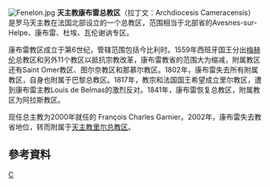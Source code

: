 [[File:Fenelon.jpg|thumb]]
'''天主教康布雷总教区'''（拉丁文：Archdiocesis Cameracensis）是罗马天主教在法国北部设立的一个总教区，范围相当于北部省的Avesnes-sur-Helpe、康布雷、杜埃、瓦伦谢讷专区。

康布雷教区成立于第6世纪，管辖范围包括今比利时。1559年西班牙国王分出[[梅赫伦|梅赫伦]]总教区和另外11个教区以抵抗宗教改革，康布雷教省的范围大为缩减，附属教区还有Saint Omer教区、图尔奈教区和那慕尔教区。1802年，康布雷失去所有附属教区，自身也附属于巴黎总教区。1817年，教宗和法国国王希望成立里尔教区，遭到康布雷主教Louis de Belmas的激烈反对。1841年，康布雷恢复总教区，附属教区为阿拉斯教区。

现任总主教为2000年就任的 François Charles Garnier。2002年，康布雷失去教省地位，转而附属于[[天主教里尔总教区|天主教里尔总教区]]。 

==參考資料==
<div class="references-small">
<references />
</div>

{{法國天主教教區}}

{{Authority control}}
[[Category:法国天主教教区|C]]